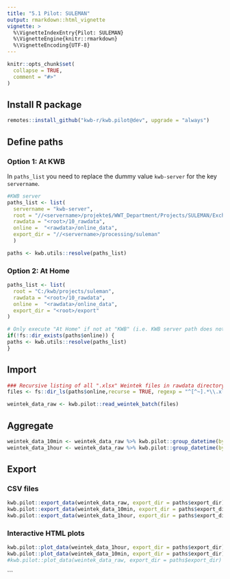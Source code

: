 ```yaml
---
title: "5.1 Pilot: SULEMAN"
output: rmarkdown::html_vignette
vignette: >
  %\VignetteIndexEntry{Pilot: SULEMAN}
  %\VignetteEngine{knitr::rmarkdown}
  %\VignetteEncoding{UTF-8}
---
```


```r
knitr::opts_chunk$set(
  collapse = TRUE,
  comment = "#>"
)
```

## Install R package

```r
remotes::install_github("kwb-r/kwb.pilot@dev", upgrade = "always")
```

## Define paths 

### Option 1: At KWB

In `paths_list` you need to replace the dummy value `kwb-server` 
for the key `servername`.

```r

#KWB server
paths_list <- list(
  servername = "kwb-server",
  root = "//<servername>/projekte$/WWT_Department/Projects/SULEMAN/Exchange/",
  rawdata = "<root>/10_rawdata",
  online =  "<rawdata>/online_data",
  export_dir = "//<servername>/processing/suleman"
  )

paths <- kwb.utils::resolve(paths_list)
```

### Option 2: At Home

```r
paths_list <- list(
  root = "C:/kwb/projects/suleman",
  rawdata = "<root>/10_rawdata",
  online =  "<rawdata>/online_data",
  export_dir = "<root>/export"
)

# Only execute "At Home" if not at "KWB" (i.e. KWB server path does not exist) 
if(!fs::dir_exists(paths$online)) {
paths <- kwb.utils::resolve(paths_list)
}
```

## Import 

```r
### Recursive listing of all ".xlsx" Weintek files in rawdata directory:
files <- fs::dir_ls(paths$online,recurse = TRUE, regexp = "^[^~].*\\.xlsx$")

weintek_data_raw <- kwb.pilot::read_weintek_batch(files)
```

## Aggregate

```r
weintek_data_10min <- weintek_data_raw %>% kwb.pilot::group_datetime(by = 600)
weintek_data_1hour <- weintek_data_raw %>% kwb.pilot::group_datetime(by = 3600)
```

## Export 

### CSV files 

```r
kwb.pilot::export_data(weintek_data_raw, export_dir = paths$export_dir)
kwb.pilot::export_data(weintek_data_10min, export_dir = paths$export_dir)
kwb.pilot::export_data(weintek_data_1hour, export_dir = paths$export_dir)
```

### Interactive HTML plots

```r
kwb.pilot::plot_data(weintek_data_1hour, export_dir = paths$export_dir)
kwb.pilot::plot_data(weintek_data_10min, export_dir = paths$export_dir)
#kwb.pilot::plot_data(weintek_data_raw, export_dir = paths$export_dir)
```


```
